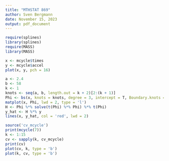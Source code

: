 ```yaml
---
title: "MTHSTAT 869"
author: Sven Bergmann
date: November 15, 2023
output: pdf_document
---
```

```r
require(splines)
library(splines)
require(MASS)
library(MASS)
```
```r
x <- mcycle$times
y <- mcycle$accel
plot(x, y, pch = 16)
```
```r
a <- 2.4
b <- 58
k <- 1
knots <- seq(a, b, length.out = k + 2)[2:(k + 1)]
Phi <- bs(x, knots = knots, degree = 3, intercept = T, Boundary.knots = c(a, b))
matplot(x, Phi, lwd = 2, type = 'l')
H <- Phi %*% solve(t(Phi) %*% Phi) %*% t(Phi)
y_hat <- H %*% y
lines(x, y_hat, col = 'red', lwd = 2)
```
```r
source('cv_mcycle')
print(mcycle(7))
k <- 1:15
cv <- sapply(k, cv_mcycle)
print(cv)
plot(cv, k, type = 'b')
plot(k, cv, type = 'b')
```
